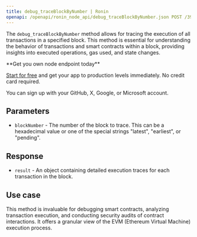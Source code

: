 ---
title: debug_traceBlockByNumber | Ronin
openapi: /openapi/ronin_node_api/debug_traceBlockByNumber.json POST /3997273fc956a67dc6982384500e669e
---

The `debug_traceBlockByNumber` method allows for tracing the execution of all transactions in a specified block. This method is essential for understanding the behavior of transactions and smart contracts within a block, providing insights into executed operations, gas used, and state changes.

<Check>
**Get you own node endpoint today**

[Start for free](https://console.chainstack.com/) and get your app to production levels immediately. No credit card required.

You can sign up with your GitHub, X, Google, or Microsoft account.
</Check>


## Parameters

* `blockNumber` - The number of the block to trace. This can be a hexadecimal value or one of the special strings "latest", "earliest", or "pending".

## Response

* `result` - An object containing detailed execution traces for each transaction in the block.

## Use case

This method is invaluable for debugging smart contracts, analyzing transaction execution, and conducting security audits of contract interactions. It offers a granular view of the EVM (Ethereum Virtual Machine) execution process.